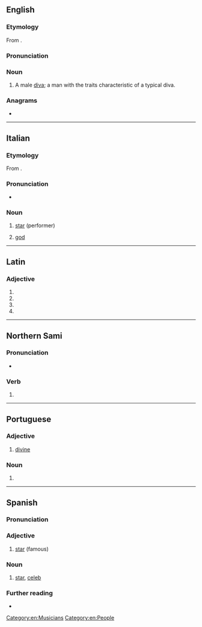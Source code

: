 {{also|диво}}
==English==

===Etymology===
From {{bor|en|it|divo}}.

===Pronunciation===
{{IPA|en|/ˈdiːvoʊ/}}

===Noun===
{{en-noun}}

# A male [[diva]]; a man with the traits characteristic of a typical diva.

===Anagrams===
* {{anagrams|en|a=diov|Ovid|void}}

[[Category:en:Musicians]]
[[Category:en:People]]

----

==Italian==

===Etymology===
From {{bor|it|la|dīvus}}.

===Pronunciation===
* {{it-IPA|dìvo}}

===Noun===
{{it-noun|m|f=diva}}

# [[star]] (performer)
# {{lb|it|poetic}} [[god]]

----

==Latin==

===Adjective===
{{la-adj-form|dīvō}}

# {{inflection of|la|dīvus||dat|m|s}}
# {{inflection of|la|dīvus||dat|n|s}}
# {{inflection of|la|dīvus||abl|m|s}}
# {{inflection of|la|dīvus||abl|n|s}}

----

==Northern Sami==

===Pronunciation===
* {{se-IPA|divọ}}

===Verb===
{{head|se|verb form}}

# {{inflection of|se|divvut||pres|indc|conn|;|2|s|impr|;|impr|conn}}

----

==Portuguese==

===Adjective===
{{pt-adj|div|o}}

# {{lb|pt|poetic}} [[divine]]

===Noun===
{{pt-noun|m|f=diva}}

# {{rfdef|pt}}

----

==Spanish==

===Pronunciation===
{{es-IPA}}

===Adjective===
{{es-adj}}

# [[star]] (famous)

===Noun===
{{es-noun|m|f=diva}}

# [[star]], [[celeb]]

===Further reading===
* {{R:DRAE}}
